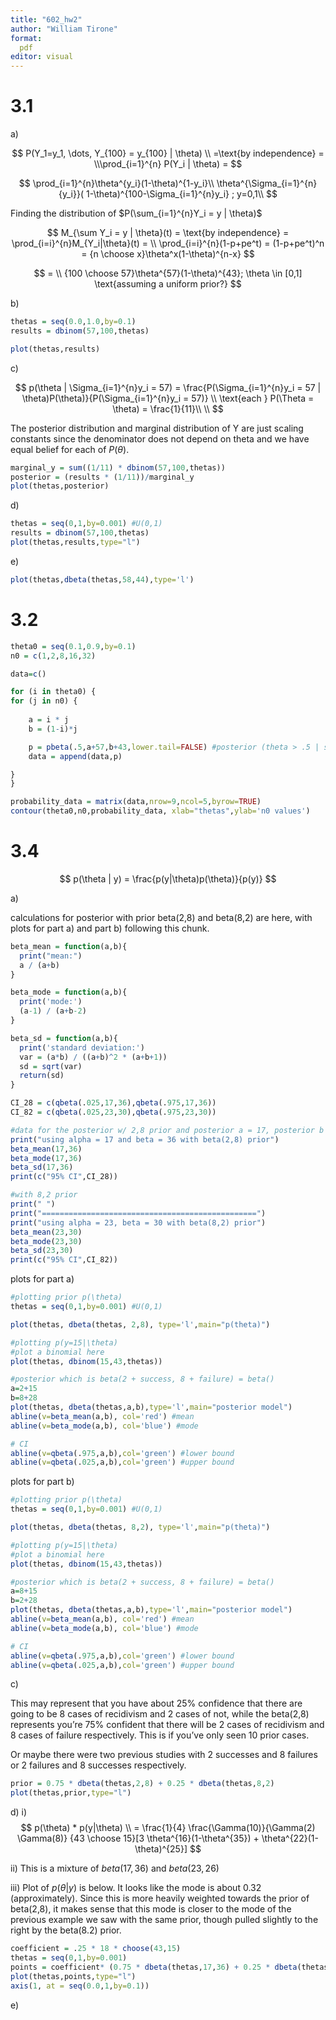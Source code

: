 ```yaml
---
title: "602_hw2"
author: "William Tirone"
format: 
  pdf
editor: visual
---
```


# 3.1

a\)

$$
P(Y_1=y_1, \dots, Y_{100} = y_{100} | \theta) \\ 
=\text{by independence} = \\\prod_{i=1}^{n} P(Y_i | \theta) = 
$$

$$
 \prod_{i=1}^{n}\theta^{y_i}(1-\theta)^{1-y_i}\\
\theta^{\Sigma_{i=1}^{n} {y_i}}( 1-\theta)^{100-\Sigma_{i=1}^{n}y_i} ;  y=0,1\\
$$

Finding the distribution of $P(\sum_{i=1}^{n}Y_i = y | \theta)$

$$
M_{\sum Y_i = y | \theta}(t) = \text{by independence} = \prod_{i=i}^{n}M_{Y_i|\theta}(t) = \\
\prod_{i=i}^{n}(1-p+pe^t) = (1-p+pe^t)^n = {n \choose x}\theta^x(1-\theta)^{n-x} 
$$

$$
= \\
{100 \choose 57}\theta^{57}(1-\theta)^{43}; \theta \in [0,1] \text{assuming a uniform prior?}
$$

b\)

```r
thetas = seq(0.0,1.0,by=0.1)
results = dbinom(57,100,thetas)

plot(thetas,results)
```

c\)

$$
p(\theta | \Sigma_{i=1}^{n}y_i = 57) = \frac{P(\Sigma_{i=1}^{n}y_i = 57 | \theta)P(\theta)}{P(\Sigma_{i=1}^{n}y_i = 57)}  \\
\text{each } P(\Theta = \theta) = \frac{1}{11}\\
\\
$$

The posterior distribution and marginal distribution of Y are just scaling constants since the denominator does not depend on theta and we have equal belief for each of $P(\theta)$.

```r

marginal_y = sum((1/11) * dbinom(57,100,thetas))
posterior = (results * (1/11))/marginal_y
plot(thetas,posterior)
```

d\)

```r
thetas = seq(0,1,by=0.001) #U(0,1)
results = dbinom(57,100,thetas)
plot(thetas,results,type="l")
```

e\)

```r
plot(thetas,dbeta(thetas,58,44),type='l')
```

# 3.2

```r

theta0 = seq(0.1,0.9,by=0.1)
n0 = c(1,2,8,16,32)

data=c()

for (i in theta0) {
for (j in n0) {
  
    a = i * j
    b = (1-i)*j

    p = pbeta(.5,a+57,b+43,lower.tail=FALSE) #posterior (theta > .5 | sum = 57)
    data = append(data,p)

}
}

probability_data = matrix(data,nrow=9,ncol=5,byrow=TRUE)
contour(theta0,n0,probability_data, xlab="thetas",ylab='n0 values')
```

# 3.4

$$
p(\theta | y) = \frac{p(y|\theta)p(\theta)}{p(y)}
$$

a\)

calculations for posterior with prior beta(2,8) and beta(8,2) are here, with plots for part a) and part b) following this chunk.

```r
beta_mean = function(a,b){
  print("mean:")
  a / (a+b)
}

beta_mode = function(a,b){
  print('mode:')
  (a-1) / (a+b-2)
}

beta_sd = function(a,b){
  print('standard deviation:')
  var = (a*b) / ((a+b)^2 * (a+b+1))
  sd = sqrt(var)
  return(sd) 
}

CI_28 = c(qbeta(.025,17,36),qbeta(.975,17,36))
CI_82 = c(qbeta(.025,23,30),qbeta(.975,23,30))

#data for the posterior w/ 2,8 prior and posterior a = 17, posterior b = 36
print("using alpha = 17 and beta = 36 with beta(2,8) prior")
beta_mean(17,36)
beta_mode(17,36)
beta_sd(17,36)
print(c("95% CI",CI_28))

#with 8,2 prior 
print(" ")
print("================================================")
print("using alpha = 23, beta = 30 with beta(8,2) prior")
beta_mean(23,30)
beta_mode(23,30)
beta_sd(23,30)
print(c("95% CI",CI_82))
```

plots for part a)

```r
#plotting prior p(\theta)
thetas = seq(0,1,by=0.001) #U(0,1)

plot(thetas, dbeta(thetas, 2,8), type='l',main="p(theta)")

#plotting p(y=15|\theta)
#plot a binomial here 
plot(thetas, dbinom(15,43,thetas))

#posterior which is beta(2 + success, 8 + failure) = beta()
a=2+15
b=8+28
plot(thetas, dbeta(thetas,a,b),type='l',main="posterior model")
abline(v=beta_mean(a,b), col='red') #mean
abline(v=beta_mode(a,b), col='blue') #mode

# CI 
abline(v=qbeta(.975,a,b),col='green') #lower bound 
abline(v=qbeta(.025,a,b),col='green') #upper bound 
```

plots for part b)

```r

#plotting prior p(\theta)
thetas = seq(0,1,by=0.001) #U(0,1)

plot(thetas, dbeta(thetas, 8,2), type='l',main="p(theta)")

#plotting p(y=15|\theta)
#plot a binomial here 
plot(thetas, dbinom(15,43,thetas))

#posterior which is beta(2 + success, 8 + failure) = beta()
a=8+15
b=2+28
plot(thetas, dbeta(thetas,a,b),type='l',main="posterior model")
abline(v=beta_mean(a,b), col='red') #mean
abline(v=beta_mode(a,b), col='blue') #mode

# CI 
abline(v=qbeta(.975,a,b),col='green') #lower bound 
abline(v=qbeta(.025,a,b),col='green') #upper bound 
```

c\)

This may represent that you have about 25% confidence that there are going to be 8 cases of recidivism and 2 cases of not, while the beta(2,8) represents you're 75% confident that there will be 2 cases of recidivism and 8 cases of failure respectively. This is if you've only seen 10 prior cases.

Or maybe there were two previous studies with 2 successes and 8 failures or 2 failures and 8 successes respectively.

```r
prior = 0.75 * dbeta(thetas,2,8) + 0.25 * dbeta(thetas,8,2)
plot(thetas,prior,type="l")
```

d\) i) $$
p(\theta) * p(y|\theta) \\
= \frac{1}{4} \frac{\Gamma(10)}{\Gamma(2) \Gamma(8)} {43 \choose 15}[3 \theta^{16}(1-\theta^{35}) + \theta^{22}(1-\theta)^{25}]
$$

ii\) This is a mixture of $beta(17,36)$ and $beta(23,26)$

iii\) Plot of $p(\theta|y)$ is below. It looks like the mode is about 0.32 (approximately). Since this is more heavily weighted towards the prior of beta(2,8), it makes sense that this mode is closer to the mode of the previous example we saw with the same prior, though pulled slightly to the right by the beta(8.2) prior.

```r
coefficient = .25 * 18 * choose(43,15)
thetas = seq(0,1,by=0.001)
points = coefficient* (0.75 * dbeta(thetas,17,36) + 0.25 * dbeta(thetas,23,26))
plot(thetas,points,type="l")
axis(1, at = seq(0.0,1,by=0.1))
```

e\)
